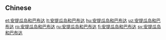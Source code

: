 {{also|安提瓜島和巴布達}}
==Chinese==
{{zh-see|安提瓜島和巴布達}}

[[et:安提瓜岛和巴布达]]
[[lt:安提瓜岛和巴布达]]
[[hu:安提瓜岛和巴布达]]
[[uz:安提瓜岛和巴布达]]
[[ro:安提瓜岛和巴布达]]
[[ru:安提瓜岛和巴布达]]
[[fi:安提瓜岛和巴布达]]
[[sv:安提瓜岛和巴布达]]